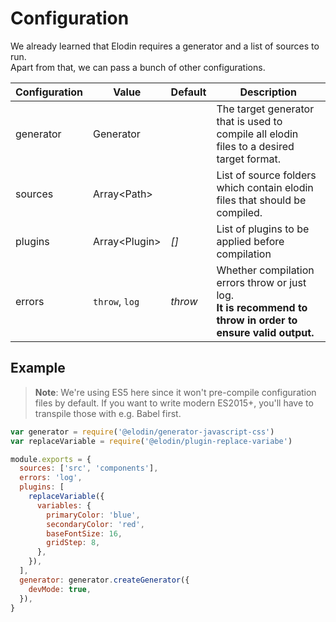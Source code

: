 

# Configuration

We already learned that Elodin requires a generator and a list of sources to run.<br />
Apart from that, we can pass a bunch of other configurations.

| Configuration | Value          | Default | Description                                                                                                      |
| ------------- | -------------- | ------- | ---------------------------------------------------------------------------------------------------------------- |
| generator     | Generator      |         | The target generator that is used to compile all elodin files to a desired target format.                        |
| sources       | Array<Path\>   |         | List of source folders which contain elodin files that should be compiled.                                       |
| plugins       | Array<Plugin\> | _[]_    | List of plugins to be applied before compilation                                                                 |
| errors        | `throw`, `log` | _throw_ | Whether compilation errors throw or just log.<br />**It is recommend to throw in order to ensure valid output.** |

## Example

> **Note**: We're using ES5 here since it won't pre-compile configuration files by default. If you want to write modern ES2015+, you'll have to transpile those with e.g. Babel first.

```javascript name=elodin.config.js copy
var generator = require('@elodin/generator-javascript-css')
var replaceVariable = require('@elodin/plugin-replace-variabe')

module.exports = {
  sources: ['src', 'components'],
  errors: 'log',
  plugins: [
    replaceVariable({
      variables: {
        primaryColor: 'blue',
        secondaryColor: 'red',
        baseFontSize: 16,
        gridStep: 8,
      },
    }),
  ],
  generator: generator.createGenerator({
    devMode: true,
  }),
}
```
